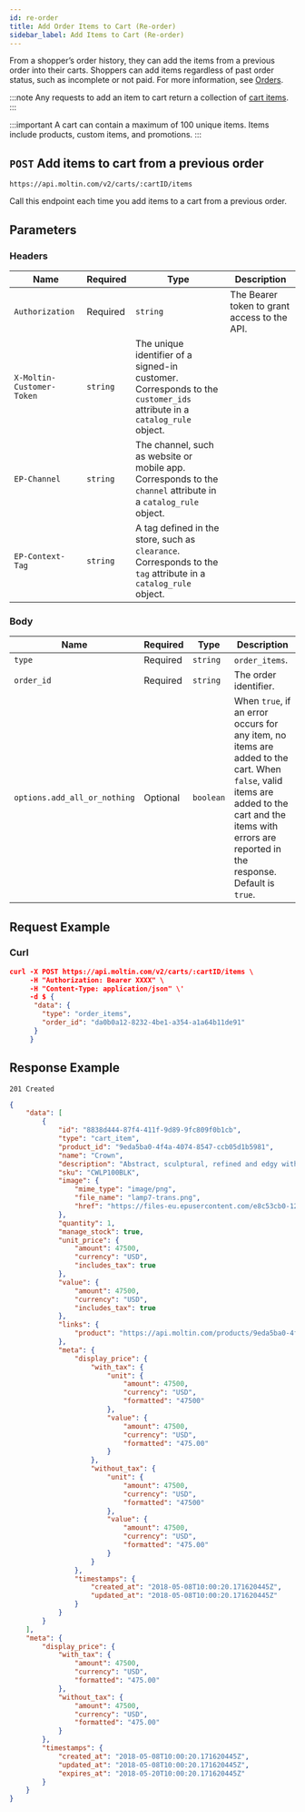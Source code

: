 ```yaml
---
id: re-order
title: Add Order Items to Cart (Re-order)
sidebar_label: Add Items to Cart (Re-order)
---
```


From a shopper’s order history, they can add the items from a previous order into their carts. Shoppers can add items regardless of past order status, such as incomplete or not paid. For more information, see [Orders](../../../concepts/orders.md).

:::note
Any requests to add an item to cart return a collection of [cart items](cart-items/index.md).
:::

:::important
A cart can contain a maximum of 100 unique items. Items include products, custom items, and promotions.
:::

## `POST` Add items to cart from a previous order

```http
https://api.moltin.com/v2/carts/:cartID/items
```

Call this endpoint each time you add items to a cart from a previous order.

## Parameters

### Headers

| Name | Required | Type | Description |
| --- | --- | --- | --- |
| `Authorization` | Required | `string` | The Bearer token to grant access to the API. |
| `X-Moltin-Customer-Token` | `string` | The unique identifier of a signed-in customer. Corresponds to the `customer_ids` attribute in a `catalog_rule` object. |
| `EP-Channel`  | `string` | The channel, such as website or mobile app. Corresponds to the `channel` attribute in a `catalog_rule` object.
| `EP-Context-Tag` |`string` | A tag defined in the store, such as `clearance`. Corresponds to the `tag` attribute in a `catalog_rule` object. |

### Body

| Name | Required | Type | Description |
| --- | --- | --- | --- |
| `type` | Required | `string` | `order_items`. |
| `order_id` | Required | `string` | The order identifier. |
| `options.add_all_or_nothing` | Optional | `boolean` | When `true`, if an error occurs for any item, no items are added to the cart. When `false`, valid items are added to the cart and the items with errors are reported in the response. Default is `true`. |

## Request Example

### Curl

```json
curl -X POST https://api.moltin.com/v2/carts/:cartID/items \
     -H "Authorization: Bearer XXXX" \
     -H "Content-Type: application/json" \'
     -d $ {
      "data": {
        "type": "order_items",
        "order_id": "da0b0a12-8232-4be1-a354-a1a64b11de91"
      }
     }
```

## Response Example

`201 Created`

```json
{
    "data": [
        {
            "id": "8838d444-87f4-411f-9d89-9fc809f0b1cb",
            "type": "cart_item",
            "product_id": "9eda5ba0-4f4a-4074-8547-ccb05d1b5981",
            "name": "Crown",
            "description": "Abstract, sculptural, refined and edgy with a modern twist. Its symmetrical, spoked structure generates a clever geometric presence, which works well in a contemporary environment.",
            "sku": "CWLP100BLK",
            "image": {
                "mime_type": "image/png",
                "file_name": "lamp7-trans.png",
                "href": "https://files-eu.epusercontent.com/e8c53cb0-120d-4ea5-8941-ce74dec06038/7cc08cbb-256e-4271-9b01-d03a9fac9f0a.png"
            },
            "quantity": 1,
            "manage_stock": true,
            "unit_price": {
                "amount": 47500,
                "currency": "USD",
                "includes_tax": true
            },
            "value": {
                "amount": 47500,
                "currency": "USD",
                "includes_tax": true
            },
            "links": {
                "product": "https://api.moltin.com/products/9eda5ba0-4f4a-4074-8547-ccb05d1b5981"
            },
            "meta": {
                "display_price": {
                    "with_tax": {
                        "unit": {
                            "amount": 47500,
                            "currency": "USD",
                            "formatted": "47500"
                        },
                        "value": {
                            "amount": 47500,
                            "currency": "USD",
                            "formatted": "475.00"
                        }
                    },
                    "without_tax": {
                        "unit": {
                            "amount": 47500,
                            "currency": "USD",
                            "formatted": "47500"
                        },
                        "value": {
                            "amount": 47500,
                            "currency": "USD",
                            "formatted": "475.00"
                        }
                    }
                },
                "timestamps": {
                    "created_at": "2018-05-08T10:00:20.171620445Z",
                    "updated_at": "2018-05-08T10:00:20.171620445Z"
                }
            }
        }
    ],
    "meta": {
        "display_price": {
            "with_tax": {
                "amount": 47500,
                "currency": "USD",
                "formatted": "475.00"
            },
            "without_tax": {
                "amount": 47500,
                "currency": "USD",
                "formatted": "475.00"
            }
        },
        "timestamps": {
            "created_at": "2018-05-08T10:00:20.171620445Z",
            "updated_at": "2018-05-08T10:00:20.171620445Z",
            "expires_at": "2018-05-20T10:00:20.171620445Z"
        }
    }
}
